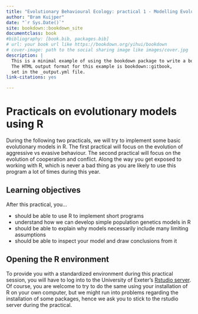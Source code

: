 ```yaml
--- 
title: "Evolutionary Behavioural Ecology: practical 1 - Modelling Evolution"
author: "Bram Kuijper"
date: "`r Sys.Date()`"
site: bookdown::bookdown_site
documentclass: book
#bibliography: [book.bib, packages.bib]
# url: your book url like https://bookdown.org/yihui/bookdown
# cover-image: path to the social sharing image like images/cover.jpg
description: |
  This is a minimal example of using the bookdown package to write a book.
  The HTML output format for this example is bookdown::gitbook,
  set in the _output.yml file.
link-citations: yes

---
```


# Practicals on evolutionary models using R

During the following two practicals, we will try to implement some basic evolutionary models in R. The first practical will focus on the evolution of aggressive vs evasive behaviour. The second practical will focus on the evolution of cooperation and conflict. Along the way you get exposed to working with R, which is never a bad thing as you are likely to use this program a lot of times during this year.

## Learning objectives
After this practical, you...  

  * should be able to use R to implement short programs
  * understand how we can develop simple population genetics models in R
  * should be able to explain why models necessarily include many limiting assumptions
  * should be able to inspect your model and draw conclusions from it

## Opening the R environment
To provide you with a standardized environment during this practical session, you will have to log into to the University of Exeter's [Rstudio server](https://rstudio01.cles.ex.ac.uk). Of course, you are welcome to try to do the same using your installation of R on your own computer, but we might run into problems regarding the installation of some packages, hence we ask you to stick to the rstudio server during the practical.
